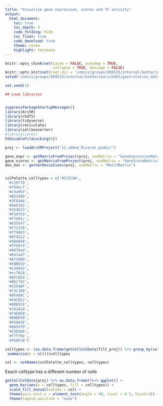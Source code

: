 ```yaml
---
title: "Visualize gene expression, scores and TF activity"
output: 
  html_document:
    toc: true
    toc_depth: 5
    code_folding: hide
    toc_float: true
    code_download: true
    theme: cosmo
    highlight: textmate
---
```


<style>
body {
text-align: justify}
</style>

```r
knitr::opts_chunk$set(cache = FALSE, autodep = TRUE, 
                      collapse = TRUE, message = FALSE)
knitr::opts_knit$set(root.dir = "/omics/groups/OE0533/internal/katharina/scDoRI/gastrulation_data/")
setwd("/omics/groups/OE0533/internal/katharina/scDoRI/gastrulation_data/")

set.seed(1)
```

  
```r
## Load libraries


suppressPackageStartupMessages({
library(ArchR)
library(rhdf5)
library(tidyverse)
library(reticulate)
library(zellkonverter)
#library(caret)
h5disableFileLocking()})
```


```r
proj <- loadArchRProject("12_added_Ricards_peaks/")
```

```r
gene_expr <- getMatrixFromProject(proj, useMatrix = "GeneExpressionMatrix")
gene_scores <- getMatrixFromProject(proj, useMatrix = "GeneScoreMatrix")
dev_mat <- getVarDeviations(proj, useMatrix = "MotifMatrix")
```


```r

```



```r
colPalette_celltypes = c('#532C8A',
 '#c19f70',
 '#f9decf',
 '#c9a997',
 '#B51D8D',
 '#3F84AA',
 '#9e6762',
 '#354E23',
 '#F397C0',
 '#ff891c',
 '#635547',
 '#C72228',
 '#f79083',
 '#EF4E22',
 '#989898',
 '#7F6874',
 '#8870ad',
 '#647a4f',
 '#EF5A9D',
 '#FBBE92',
 '#139992',
 '#cc7818',
 '#DFCDE4',
 '#8EC792',
 '#C594BF',
 '#C3C388',
 '#0F4A9C',
 '#FACB12',
 '#8DB5CE',
 '#1A1A1A',
 '#C9EBFB',
 '#DABE99',
 '#65A83E',
 '#005579',
 '#CDE088',
 '#f7f79e',
 '#F6BFCB')

celltypes <- (as.data.frame(getCellColData(filt_proj)) %>% group_by(celltypes) %>% 
 summarise(n = n()))$celltypes

col <- setNames(colPalette_celltypes, celltypes)
```


Eeach celltype has a different number of cells

```r
getCellColData(proj) %>% as.data.frame()%>% ggplot() +
  geom_bar(aes(x = celltypes, fill = celltypes)) +
  scale_fill_manual(values = col) +
  theme(axis.text.x = element_text(angle = 90, vjust = 0.5, hjust=1)) +
  theme(legend.position = "none")

```